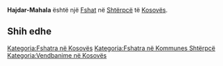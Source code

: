 {{Fshat në Kosovës
 | Emri                = Hajdar-Mahala
| srp_N_name = Hajdar-Mahala
| srp_N_FULL_NAME_RO = Hajdar-Mahala
| srp_N_FULL_NAME_ND_RO = Hajdar-Mahala
| srp_N_SORT_NAME_RG = HAJDARMAHALA
| srp_N_FULL_NAME_RG = Hajdar-Mahala
| srp_N_FULL_NAME_ND_RG = Hajdar-Mahala
| std_V_name = Haidor
| std_V_FULL_NAME_RO = Haidor
| std_V_FULL_NAME_ND_RO = Haidor
| std_V_SORT_NAME_RG = HAIDOR
| std_V_FULL_NAME_RG = Haidor
| std_V_FULL_NAME_ND_RG = Haidor

 | Emri (Rasa dhanore) = 
 | Figura              = 
 | Shteti              = Kosovo
 | Komuna              = Shtërpcë
 | Kodi postar         = 
 | Sipërfaqja          = 

 | Popullsia           = 

 | Regj. i popullsisë  = 
 | Dend. e popullsisë  = 
 | Faqja zyrtare       = 
 <!--- Koordinatat ----> 
 | Gjerësia            = 42.295833
 | Gjatësia            = 21.069444
 | Lartësia            = 
}}
'''Hajdar-Mahala''' është një [[Fshat]] në [[Shtërpcë]] të [[Kosovës]].

<!-- == Gjeografia == -->
<!-- == Historia == -->
<!-- == Demografia == -->
== Shih edhe ==
{{Komuna Shtërpcë}}
{{Kosovo-Administrata-Cung}}

[[Kategoria:Fshatra në Kosovës]]
[[Kategoria:Fshatra në Kommunes Shtërpcë]]
[[Kategoria:Vendbanime në Kosovës]]